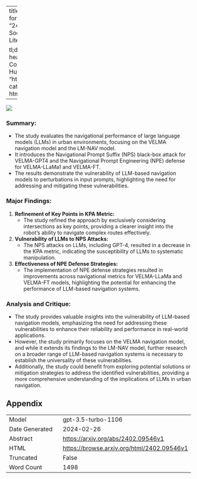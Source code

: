 
---
title: "How Secure Are Large Language Models (LLMs) for Navigation in Urban Environments?"
id: "2402.09546v1"
description: "Article: The Impact of Social Media on Mental Health: A Review of the Literature

tl;dr: Social media can negatively impact mental health, but more research is needed."
author: Congcong Wen, Jiazhao Liang, Shuaihang Yuan, Hao Huang, Yi Fang
date: "2024-02-14"
image: "https://browse.arxiv.org/html/2402.09546v1/x1.png"
categories: ['education', 'prompt-engineering']
format:
  html:
    code-overflow: wrap
---

![](https://browse.arxiv.org/html/2402.09546v1/x1.png)

### **Summary:**
- The study evaluates the navigational performance of large language models (LLMs) in urban environments, focusing on the VELMA navigation model and the LM-NAV model.
- It introduces the Navigational Prompt Suffix (NPS) black-box attack for VELMA-GPT4 and the Navigational Prompt Engineering (NPE) defense for VELMA-LLaMa1 and VELMA-FT.
- The results demonstrate the vulnerability of LLM-based navigation models to perturbations in input prompts, highlighting the need for addressing and mitigating these vulnerabilities.

### Major Findings:
1. **Refinement of Key Points in KPA Metric:**
   - The study refined the approach by exclusively considering intersections as key points, providing a clearer insight into the robot’s ability to navigate complex routes effectively.

2. **Vulnerability of LLMs to NPS Attacks:**
   - The NPS attacks on LLMs, including GPT-4, resulted in a decrease in the KPA metric, indicating the susceptibility of LLMs to systematic manipulation.

3. **Effectiveness of NPE Defense Strategies:**
   - The implementation of NPE defense strategies resulted in improvements across navigational metrics for VELMA-LLaMa and VELMA-FT models, highlighting the potential for enhancing the performance of LLM-based navigation systems.

### Analysis and Critique:
- The study provides valuable insights into the vulnerability of LLM-based navigation models, emphasizing the need for addressing these vulnerabilities to enhance their reliability and performance in real-world applications.
- However, the study primarily focuses on the VELMA navigation model, and while it extends its findings to the LM-NAV model, further research on a broader range of LLM-based navigation systems is necessary to establish the universality of these vulnerabilities.
- Additionally, the study could benefit from exploring potential solutions or mitigation strategies to address the identified vulnerabilities, providing a more comprehensive understanding of the implications of LLMs in urban navigation.

## Appendix

|          |          |
|----------|----------|
| Model     | gpt-3.5-turbo-1106       |
| Date Generated     | 2024-02-26       |
| Abstract | [https://arxiv.org/abs/2402.09546v1](https://arxiv.org/abs/2402.09546v1)        |
| HTML     | [https://browse.arxiv.org/html/2402.09546v1](https://browse.arxiv.org/html/2402.09546v1)       |
| Truncated       | False       |
| Word Count       | 1498       |